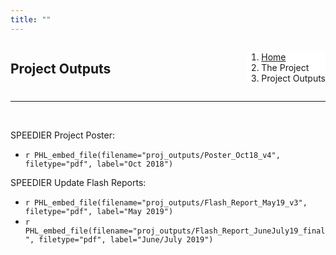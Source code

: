 ```yaml
---
title: ""
---
```


<!--Add a loading bar!-->
<script src="pace.js"></script>
<link href="pace_loadbar_loading.css" rel="stylesheet" />

<!--Create a block for title and breadcrumbs to appear on same line-->
<div style="width: 100%; display: inline-block;">
<div style="float: left;">
# Project Outputs
</div>
<div style="float: right;">
<ol class="breadcrumb" style="background-color:white;">
  <li class="breadcrumb-item"><a href="index.html">Home</a></li>
  <li class="breadcrumb-item">The Project</li>
  <li class="breadcrumb-item active">Project Outputs</li>
</ol>

</div>
</div>
<hr class="hr-orange">

<br>

<!--Begin page content!-->

SPEEDIER Project Poster: <br>
<ul>
<li>`r PHL_embed_file(filename="proj_outputs/Poster_Oct18_v4", filetype="pdf", label="Oct 2018")`</li>
</ul>

SPEEDIER Update Flash Reports: <br>
<ul>
<li>`r PHL_embed_file(filename="proj_outputs/Flash_Report_May19_v3", filetype="pdf", label="May 2019")`</li>
<li>`r PHL_embed_file(filename="proj_outputs/Flash_Report_JuneJuly19_final", filetype="pdf", label="June/July 2019")`</li>
<ul>

